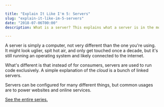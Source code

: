 ```yaml
---

title: "Explain It Like I'm 5: Servers"
slug: "explain-it-like-im-5-servers"
date: "2018-07-06T00:00"
description: What is a server? This explains what a server is in the most simple way. This article is part of a series that explains programming and technology terminology in the simplest ways.

---
```


A server is simply a computer, not very different than the one you're using. It might look uglier, spit hot air, and only get touched once a decade, but it's still running an operating system and likely connected to the internet. 

What's different is that instead of for consumers, servers are used to run code exclusively. A simple explanation of the _cloud_ is a bunch of linked servers. 

Servers can be configured for many different things, but common usages are to power websites and online services.

[See the entire series.](/series/explain-like-im-5)